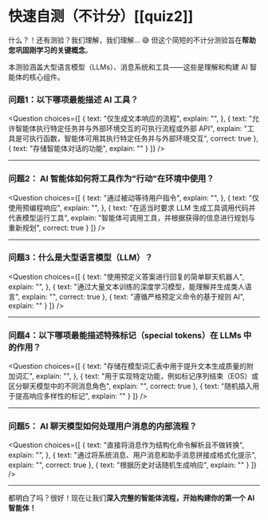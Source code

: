 # 快速自测（不计分）[[quiz2]] 


什么？！还有测验？我们理解，我们理解... 😅 但这个简短的不计分测验旨在**帮助您巩固刚学习的关键概念**。

本测验涵盖大型语言模型（LLMs）、消息系统和工具——这些是理解和构建 AI 智能体的核心组件。

### 问题1：以下哪项最能描述 AI 工具？

<Question
choices={[
{
text: "仅生成文本响应的流程",
explain: "",
},
{
text: "允许智能体执行特定任务并与外部环境交互的可执行流程或外部 API",
explain: "工具是可执行函数，智能体可用其执行特定任务并与外部环境交互",
correct: true
},
{
text: "存储智能体对话的功能",
explain: ""
}
]}
/>

---

### 问题2： AI 智能体如何将工具作为"行动"在环境中使用？

<Question
choices={[
{
text: "通过被动等待用户指令",
explain: "",
},
{
text: "仅使用预编程响应",
explain: "",
},
{
text: "在适当时要求 LLM 生成工具调用代码并代表模型运行工具",
explain: "智能体可调用工具，并根据获得的信息进行规划与重新规划",
correct: true
}
]}
/>

---

### 问题3：什么是大型语言模型（LLM）？

<Question
choices={[
{
text: "使用预定义答案进行回复的简单聊天机器人",
explain: "",
},
{
text: "通过大量文本训练的深度学习模型，能理解并生成类人语言",
explain: "",
correct: true
},
{
text: "遵循严格预定义命令的基于规则 AI",
explain: ""
}
]}
/>

---

### 问题4：以下哪项最能描述特殊标记（special tokens）在 LLMs 中的作用？

<Question
choices={[
{
text: "存储在模型词汇表中用于提升文本生成质量的附加词汇",
explain: "",
},
{
text: "用于实现特定功能，例如标记序列结束（EOS）或区分聊天模型中的不同消息角色",
explain: "",
correct: true
},
{
text: "随机插入用于提高响应多样性的标记",
explain: ""
}
]}
/>

---

### 问题5： AI 聊天模型如何处理用户消息的内部流程？

<Question
choices={[
{
text: "直接将消息作为结构化命令解析且不做转换",
explain: "",
},
{
text: "通过将系统消息、用户消息和助手消息拼接成格式化提示",
explain: "",
correct: true
},
{
text: "根据历史对话随机生成响应",
explain: ""
}
]}
/>

---


都明白了吗？很好！现在让我们**深入完整的智能体流程，开始构建你的第一个 AI 智能体！**
